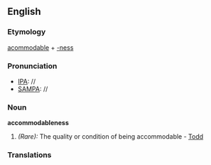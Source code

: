 ==English==

===Etymology===
[[acommodable]] + [[-ness]]
===Pronunciation===
*[[IPA]]: //
*[[SAMPA]]: //
===Noun===
'''accommodableness'''

#''(Rare):'' The quality or condition of being accommodable - [[Todd]]
===Translations===
